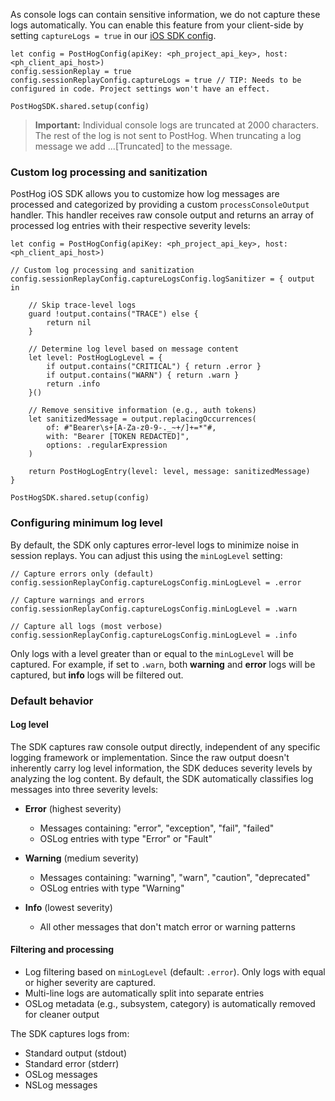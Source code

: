 As console logs can contain sensitive information, we do not capture these logs automatically. 
You can enable this feature from your client-side by setting `captureLogs = true` in our [iOS SDK config](/docs/session-replay/installation?tab=iOS#step-two-enable-session-recordings-in-your-project-settings).

```ios_swift
let config = PostHogConfig(apiKey: <ph_project_api_key>, host: <ph_client_api_host>)
config.sessionReplay = true
config.sessionReplayConfig.captureLogs = true // TIP: Needs to be configured in code. Project settings won't have an effect.

PostHogSDK.shared.setup(config)
```

> **Important:** Individual console logs are truncated at 2000 characters. The rest of the log is not sent to PostHog. When truncating a log message we add ...[Truncated] to the message.

### Custom log processing and sanitization

PostHog iOS SDK allows you to customize how log messages are processed and categorized by providing a custom `processConsoleOutput` handler. 
This handler receives raw console output and returns an array of processed log entries with their respective severity levels:

```ios_swift
let config = PostHogConfig(apiKey: <ph_project_api_key>, host: <ph_client_api_host>)

// Custom log processing and sanitization
config.sessionReplayConfig.captureLogsConfig.logSanitizer = { output in

    // Skip trace-level logs
    guard !output.contains("TRACE") else {
        return nil
    }

    // Determine log level based on message content
    let level: PostHogLogLevel = {
        if output.contains("CRITICAL") { return .error }
        if output.contains("WARN") { return .warn }
        return .info
    }()
    
    // Remove sensitive information (e.g., auth tokens)
    let sanitizedMessage = output.replacingOccurrences(
        of: #"Bearer\s+[A-Za-z0-9-._~+/]+=*"#,
        with: "Bearer [TOKEN REDACTED]",
        options: .regularExpression
    )
    
    return PostHogLogEntry(level: level, message: sanitizedMessage)
}

PostHogSDK.shared.setup(config)
```

### Configuring minimum log level

By default, the SDK only captures error-level logs to minimize noise in session replays.
You can adjust this using the `minLogLevel` setting:

```ios_swift
// Capture errors only (default)
config.sessionReplayConfig.captureLogsConfig.minLogLevel = .error

// Capture warnings and errors
config.sessionReplayConfig.captureLogsConfig.minLogLevel = .warn

// Capture all logs (most verbose)
config.sessionReplayConfig.captureLogsConfig.minLogLevel = .info
```

Only logs with a level greater than or equal to the `minLogLevel` will be captured. For example, if set to `.warn`, both **warning** and **error** logs will be captured, but **info** logs will be filtered out.


### Default behavior

#### Log level
The SDK captures raw console output directly, independent of any specific logging framework or implementation. 
Since the raw output doesn't inherently carry log level information, the SDK deduces severity levels by analyzing the log content.
By default, the SDK automatically classifies log messages into three severity levels:

- **Error** (highest severity)
  - Messages containing: "error", "exception", "fail", "failed"
  - OSLog entries with type "Error" or "Fault"

- **Warning** (medium severity)
  - Messages containing: "warning", "warn", "caution", "deprecated"
  - OSLog entries with type "Warning"

- **Info** (lowest severity)
  - All other messages that don't match error or warning patterns

#### Filtering and processing
- Log filtering based on `minLogLevel` (default: `.error`). Only logs with equal or higher severity are captured. 
- Multi-line logs are automatically split into separate entries
- OSLog metadata (e.g., subsystem, category) is automatically removed for cleaner output

The SDK captures logs from:
- Standard output (stdout)
- Standard error (stderr)
- OSLog messages
- NSLog messages
